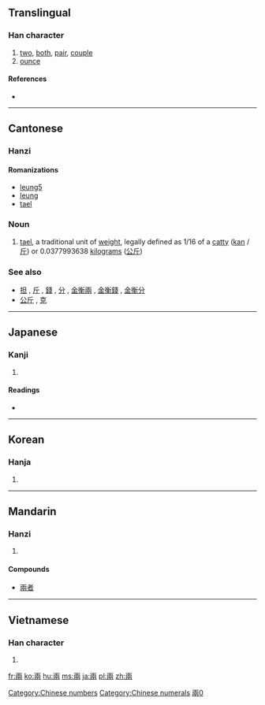 {{also|両|两}}
==Translingual==

===Han character===
{{Han char|rn=11|rad=入|as=06|sn=8|four=1022<sub>7</sub>|canj=一中月人 (MLBO)|ids=⿱一⿻巾⿰入入}}

# [[two]], [[both]], [[pair]], [[couple]]
# [[ounce]]

====References====
* {{Han ref|kx=0126.130|dkj=01436|dj=0272.110|hdz=10024.020|uh=5169|ud=20841|bh=A8E2|bd=43234}}

[[Category:Chinese numbers]]
[[Category:Chinese numerals]]

----

==Cantonese==

===Hanzi===
{{yue-hanzi|jyut=|y=leung5|sim=两}}

====Romanizations====
{{rfc-header|Romanizations|lang=yue}}
* [[leung5]]
* [[leung]]
* [[tael]]

===Noun===
{{yue-noun|t|tra=兩}}

# {{Hong Kong|lang=yue}} [[tael]], a traditional unit of [[weight]], legally defined as 1/16 of a [[catty]] ([[kan]] / [[斤]]) or 0.0377993638 [[kilogram]]s ([[公斤]])

===See also===
* [[担]] , [[斤]] , [[錢]] , [[分]] , [[金衡兩]] , [[金衡錢]] , [[金衡分]]
* [[公斤]] , [[克]]

----

==Japanese==

===Kanji===
{{ja-kanji|grade=|rs=入06}}

# {{defn|Japanese}}

====Readings====
* {{ja-readings|on=[[りょう]] (ryō)|kun=[[ふたつ]] (futatsu)}}

----

==Korean==

===Hanja===
{{ko-hanja|hangeul=량|rv=ryang|mr=ryang}}

# {{defn|Korean|sort=入06}}

----

==Mandarin==

===Hanzi===
{{cmn-hanzi|sim=两|pin=[[liǎng]] ([[liang3]])|wg=liang<sup>3</sup>}}

# {{defn|Mandarin|sort=入06}}

====Compounds====
* [[兩者]]

[[Category:CJKV characters simplified differently in Japan and China|兩0]]

----

==Vietnamese==

===Han character===
{{vi-hantu|[[lưỡng]], [[lạng]]|rs=入06}}

# {{defn|Vietnamese|sort=入06}}

[[fr:兩]]
[[ko:兩]]
[[hu:兩]]
[[ms:兩]]
[[ja:兩]]
[[pl:兩]]
[[zh:兩]]